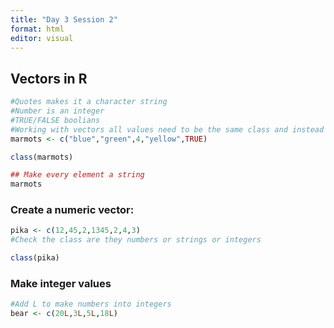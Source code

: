 ```yaml
---
title: "Day 3 Session 2"
format: html
editor: visual
---
```


## Vectors in R

```r
#Quotes makes it a character string
#Number is an integer
#TRUE/FALSE boolians
#Working with vectors all values need to be the same class and instead it will autimatically all make it to one 
marmots <- c("blue","green",4,"yellow",TRUE)

class(marmots)

## Make every element a string
marmots

```

### Create a numeric vector:

```r
pika <- c(12,45,2,1345,2,4,3)
#Check the class are they numbers or strings or integers

class(pika)
```

### Make integer values

```r
#Add L to make numbers into integers
bear <- c(20L,3L,5L,18L)
```
